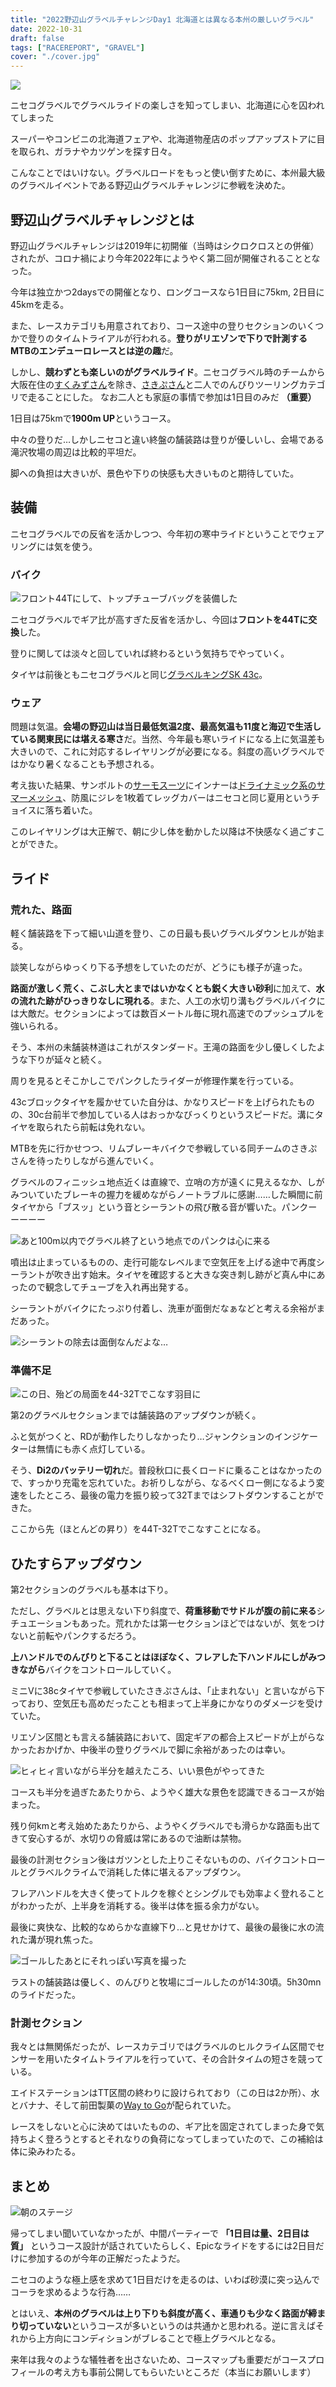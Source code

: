 ```yaml
---
title: "2022野辺山グラベルチャレンジDay1 北海道とは異なる本州の厳しいグラベル"
date: 2022-10-31
draft: false
tags: ["RACEREPORT", "GRAVEL"]
cover: "./cover.jpg"
---
```


![ ](./cover.jpg)

ニセコグラベルでグラベルライドの楽しさを知ってしまい、北海道に心を囚われてしまった

スーパーやコンビニの北海道フェアや、北海道物産店のポップアップストアに目を取られ、ガラナやカツゲンを探す日々。

こんなことではいけない。グラベルロードをもっと使い倒すために、本州最大級のグラベルイベントである野辺山グラベルチャレンジに参戦を決めた。

## 野辺山グラベルチャレンジとは

野辺山グラベルチャレンジは2019年に初開催（当時はシクロクロスとの併催）されたが、コロナ禍により今年2022年にようやく第二回が開催されることとなった。

今年は独立かつ2daysでの開催となり、ロングコースなら1日目に75km, 2日目に45kmを走る。

また、レースカテゴリも用意されており、コース途中の登りセクションのいくつかで登りのタイムトライアルが行われる。**登りがリエゾンで下りで計測するMTBのエンデューロレースとは逆の趣**だ。

しかし、**競わずとも楽しいのがグラベルライド**。ニセコグラベル時のチームから大阪在住の[すくみずさん](https://twitter.com/skmzmw)を除き、[さきぷさん](https://twitter.com/sakimopuro)と二人でのんびりツーリングカテゴリで走ることにした。
なお二人とも家庭の事情で参加は1日目のみだ **（重要）**

1日目は75kmで**1900m UP**というコース。

中々の登りだ…しかしニセコと違い終盤の舗装路は登りが優しいし、会場である滝沢牧場の周辺は比較的平坦だ。

脚への負担は大きいが、景色や下りの快感も大きいものと期待していた。

## 装備

ニセコグラベルでの反省を活かしつつ、今年初の寒中ライドということでウェアリングには気を使う。

<LinkBox url="https://blog.gensobunya.net/post/2022/09/nisekogravel22_3/" />

### バイク

![フロント44Tにして、トップチューブバッグを装備した](./bike_setting.jpg)

ニセコグラベルでギア比が高すぎた反省を活かし、今回は**フロントを44Tに交換**した。

登りに関しては淡々と回していれば終わるという気持ちでやっていく。

タイヤは前後ともニセコグラベルと同じ[グラベルキングSK 43c](https://amzn.to/3U2z4ji)。

<LinkBox url="https://www.amazon.co.jp/dp/B07D6WP95G/" isAmazonLink />

### ウェア

問題は気温。**会場の野辺山は当日最低気温2度、最高気温も11度と海辺で生活している関東民には堪える寒さ**だ。当然、今年最も寒いライドになる上に気温差も大きいので、これに対応するレイヤリングが必要になる。斜度の高いグラベルではかなり暑くなることも予想される。

考え抜いた結果、サンボルトの[サーモスーツ](https://store.shopping.yahoo.co.jp/sunvolt-store/sy-983-bordeaux.html)にインナーは[ドライナミック系のサマーメッシュ](https://amzn.to/3pqy0W5)、防風にジレを1枚着てレッグカバーはニセコと同じ夏用というチョイスに落ち着いた。

このレイヤリングは大正解で、朝に少し体を動かした以降は不快感なく過ごすことができた。

<LinkBox url="https://blog.gensobunya.net/post/2021/02/sunvolt_wintersuit/" />

## ライド

### 荒れた、路面

軽く舗装路を下って細い山道を登り、この日最も長いグラベルダウンヒルが始まる。

談笑しながらゆっくり下る予想をしていたのだが、どうにも様子が違った。

**路面が激しく荒く、こぶし大とまではいかなくとも鋭く大きい砂利**に加えて、**水の流れた跡がひっきりなしに現れる**。また、人工の水切り溝もグラベルバイクには大敵だ。セクションによっては数百メートル毎に現れ高速でのプッシュプルを強いられる。

そう、本州の未舗装林道はこれがスタンダード。王滝の路面を少し優しくしたような下りが延々と続く。

周りを見るとそこかしこでパンクしたライダーが修理作業を行っている。

43cブロックタイヤを履かせていた自分は、かなりスピードを上げられたものの、30c台前半で参加している人はおっかなびっくりというスピードだ。溝にタイヤを取られたら前転は免れない。

MTBを先に行かせつつ、リムブレーキバイクで参戦している同チームのさきぷさんを待ったりしながら進んでいく。

グラベルのフィニッシュ地点近くは直線で、立哨の方が遠くに見えるなか、しがみついていたブレーキの握力を緩めながらノートラブルに感謝……した瞬間に前タイヤから「ブスッ」という音とシーラントの飛び散る音が響いた。パンクーーーーー

![あと100m以内でグラベル終了という地点でのパンクは心に来る](./flat_tire.jpg)

噴出は止まっているものの、走行可能なレベルまで空気圧を上げる途中で再度シーラントが吹き出す始末。タイヤを確認すると大きな突き刺し跡がど真ん中にあったので観念してチューブを入れ再出発する。

シーラントがバイクにたっぷり付着し、洗車が面倒だなぁなどと考える余裕がまだあった。

![シーラントの除去は面倒なんだよな…](./sealant.jpg)

### 準備不足

![この日、殆どの局面を44-32Tでこなす羽目に](./32t.jpg)

第2のグラベルセクションまでは舗装路のアップダウンが続く。

ふと気がつくと、RDが動作したりしなかったり…ジャンクションのインジケーターは無情にも赤く点灯している。

そう、**Di2のバッテリー切れ**だ。普段秋口に長くロードに乗ることはなかったので、すっかり充電を忘れていた。お祈りしながら、なるべくロー側になるよう変速をしたところ、最後の電力を振り絞って32Tまではシフトダウンすることができた。

ここから先（ほとんどの昇り）を44T-32Tでこなすことになる。

## ひたすらアップダウン

第2セクションのグラベルも基本は下り。

ただし、グラベルとは思えない下り斜度で、**荷重移動でサドルが腹の前に来る**シチュエーションもあった。荒れかたは第一セクションほどではないが、気をつけないと前転やパンクするだろう。

**上ハンドルでのんびりと下ることはほぼなく、フレアした下ハンドルにしがみつきながら**バイクをコントロールしていく。

ミニVに38cタイヤで参戦していたさきぷさんは、「止まれない」と言いながら下っており、空気圧も高めだったことも相まって上半身にかなりのダメージを受けていた。

リエゾン区間とも言える舗装路において、固定ギアの都合上スピードが上がらなかったおかげか、中後半の登りグラベルで脚に余裕があったのは幸い。

![ヒィヒィ言いながら半分を越えたころ、いい景色がやってきた](./cover.jpg)

コースも半分を過ぎたあたりから、ようやく雄大な景色を認識できるコースが始まった。

残り何kmと考え始めたあたりから、ようやくグラベルでも滑らかな路面も出てきて安心するが、水切りの脅威は常にあるので油断は禁物。

最後の計測セクション後はガツンとした上りこそないものの、バイクコントロールとグラベルクライムで消耗した体に堪えるアップダウン。

フレアハンドルを大きく使ってトルクを稼ぐとシングルでも効率よく登れることがわかったが、上半身を消耗する。後半は体を振る余力がない。

最後に爽快な、比較的なめらかな直線下り…と見せかけて、最後の最後に水の流れた溝が現れ焦った。

![ゴールしたあとにそれっぽい写真を撮った](./goal.jpg)

ラストの舗装路は優しく、のんびりと牧場にゴールしたのが14:30頃。5h30mnのライドだった。

### 計測セクション

我々とは無関係だったが、レースカテゴリではグラベルのヒルクライム区間でセンサーを用いたタイムトライアルを行っていて、その合計タイムの短さを競っている。

エイドステーションはTT区間の終わりに設けられており（この日は2か所）、水とバナナ、そして前田製菓の[Way to Go](https://amzn.to/3NjUOEo)が配られていた。

レースをしないと心に決めてはいたものの、ギア比を固定されてしまった身で気持ちよく登ろうとするとそれなりの負荷になってしまっていたので、この補給は体に染みわたる。

## まとめ

![朝のステージ](./stage.jpg)

帰ってしまい聞いていなかったが、中間パーティーで **「1日目は量、2日目は質」** というコース設計が話されていたらしく、Epicなライドをするには2日目だけに参加するのが今年の正解だったようだ。

ニセコのような極上感を求めて1日目だけを走るのは、いわば砂漠に突っ込んでコーラを求めるような行為……

とはいえ、**本州のグラベルは上り下りも斜度が高く、車通りも少なく路面が締まり切っていない**というコースが多いというのは共通かと思われる。逆に言えばそれから上方向にコンディションがブレることで極上グラベルとなる。

来年は我々のような犠牲者を出さないため、コースマップも重要だがコースプロフィールの考え方も事前公開してもらいたいところだ（本当にお願いします）

<LinkBox url="https://www.amazon.co.jp/dp/B07D6WP95G/" isAmazonLink />
